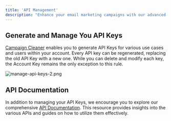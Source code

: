 ```yaml
---
title: 'API Management'
description: "Enhance your email marketing campaigns with our advanced API Management solution. Seamlessly integrate, manage and optimize your APIs to deliver personalized email content, automate campaigns, and monitor results."
---
```


## Generate and Manage You API Keys

[Campaign Cleaner](https://campaigncleaner.com) enables you to generate API Keys for various use cases and users within your account. Every API key can be regenerated, replacing the old API Key with a new one. While you can delete and modify each key, the Account Key remains the only exception to this rule.

![manage-api-keys-2.png](/images/manage-api-keys-2.png)

## API Documentation

In addition to managing your API Keys, we encourage you to explore our comprehensive [API Documentation](https://api-docs.campaigncleaner.com). This resource provides insights into the various APIs and guides on how to utilize them effectively.
